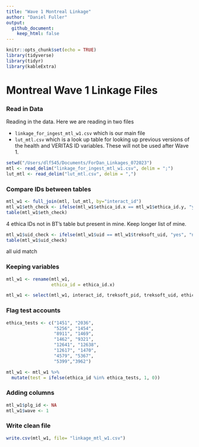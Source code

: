 ```yaml
---
title: "Wave 1 Montreal Linkage"
author: "Daniel Fuller"
output:
  github_document:
    keep_html: false
---
```


```r
knitr::opts_chunk$set(echo = TRUE)
library(tidyverse)
library(tidyr)
library(kableExtra)
```

# Montreal Wave 1 Linkage Files

### Read in Data

Reading in the data. Here we are reading in two files

- `linkage_for_ingest_mtl_w1.csv` which is our main file
- `lut_mtl.csv` which is a look up table for looking up previous versions of the health and VERITAS ID variables. These will not be used after Wave 1. 

```r
setwd("/Users/dlf545/Documents/ForDan_Linkages_072023")
mtl <- read_delim("linkage_for_ingest_mtl_w1.csv", delim = ";")
lut_mtl <- read_delim("lut_mtl.csv", delim = ",")
```

### Compare IDs between tables

```r
mtl_w1 <- full_join(mtl, lut_mtl, by="interact_id")
mtl_w1$eth_check <- ifelse(mtl_w1$ethica_id.x == mtl_w1$ethica_id.y, "yes", "no")
table(mtl_w1$eth_check)
```

4 ethica IDs not in BT's table but present in mine. Keep longer list of mine.

```r
mtl_w1$uid_check <- ifelse(mtl_w1$uid == mtl_w1$treksoft_uid, "yes", "no")
table(mtl_w1$uid_check)
```

all uid match 

### Keeping variables

```r
mtl_w1 <- rename(mtl_w1, 
                 ethica_id = ethica_id.x)
```

```r
mtl_w1 <- select(mtl_w1, interact_id, treksoft_pid, treksoft_uid, ethica_id, sd_id_1, sd_firmware_1, sd_start_1, sd_end_1, sd_id_2, sd_firmware_2, sd_start_2, sd_end_2, dropout, data_disposition, test)
```

### Flag test accounts

```r
ethica_tests <- c("1451", "2036", 
                  "5256", "1454", 
                  "8911", "1469",
                  "1462", "9321", 
                  "12641", "12638", 
                  "12617", "1470",
                  "4579", "5367",
                  "5399","3962")
```

```r
mtl_w1 <- mtl_w1 %>%
  mutate(test = ifelse(ethica_id %in% ethica_tests, 1, 0)) 
```

### Adding columns

```r
mtl_w1$plg_id <- NA
mtl_w1$wave <- 1
```

### Write clean file

```r
write.csv(mtl_w1, file= "linkage_mtl_w1.csv")
```


